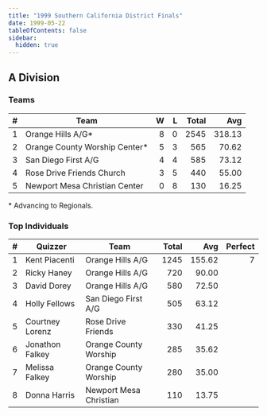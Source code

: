```yaml
---
title: "1999 Southern California District Finals"
date: 1999-05-22
tableOfContents: false
sidebar:
  hidden: true
---
```


## A Division

### Teams

|    # | Team                          |    W |    L | Total |    Avg |
| ---: | ----------------------------- | ---: | ---: | ----: | -----: |
|    1 | Orange Hills A/G*             |    8 |    0 |  2545 | 318.13 |
|    2 | Orange County Worship Center* |    5 |    3 |   565 |  70.62 |
|    3 | San Diego First A/G           |    4 |    4 |   585 |  73.12 |
|    4 | Rose Drive Friends Church     |    3 |    5 |   440 |  55.00 |
|    5 | Newport Mesa Christian Center |    0 |    8 |   130 |  16.25 |

\* Advancing to Regionals.

### Top Individuals

|    # | Quizzer         | Team                   | Total |    Avg | Perfect |
| ---: | --------------- | ---------------------- | ----: | -----: | ------: |
|    1 | Kent Piacenti   | Orange Hills A/G       |  1245 | 155.62 |       7 |
|    2 | Ricky Haney     | Orange Hills A/G       |   720 |  90.00 |         |
|    3 | David Dorey     | Orange Hills A/G       |   580 |  72.50 |         |
|    4 | Holly Fellows   | San Diego First A/G    |   505 |  63.12 |         |
|    5 | Courtney Lorenz | Rose Drive Friends     |   330 |  41.25 |         |
|    6 | Jonathon Falkey | Orange County Worship  |   285 |  35.62 |         |
|    7 | Melissa Falkey  | Orange County Worship  |   280 |  35.00 |         |
|    8 | Donna Harris    | Newport Mesa Christian |   110 |  13.75 |         |

